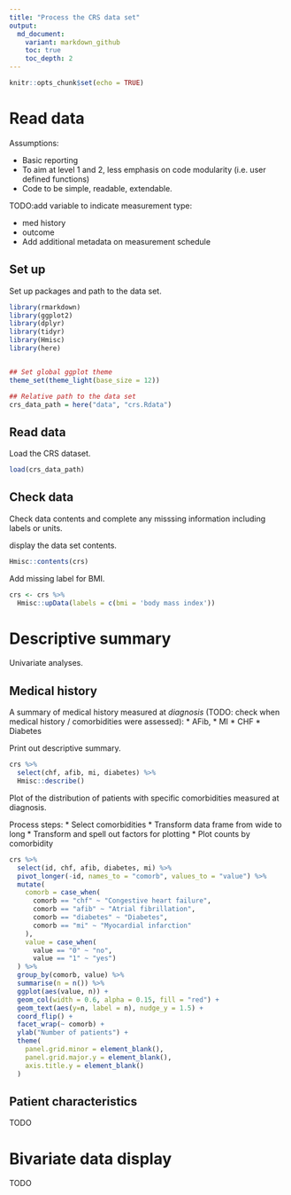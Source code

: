 ```yaml
---
title: "Process the CRS data set"
output:
  md_document:
    variant: markdown_github
    toc: true
    toc_depth: 2
---
```


```r
knitr::opts_chunk$set(echo = TRUE)
```


# Read data

Assumptions: 

* Basic reporting
* To aim at level 1 and 2, less emphasis on code modularity (i.e. user defined functions) 
* Code to be simple, readable, extendable. 



TODO:add variable to indicate measurement type:

* med history 
* outcome
* Add additional metadata on measurement schedule

## Set up

Set up packages and path to the data set. 

```r
library(rmarkdown)
library(ggplot2)
library(dplyr)
library(tidyr)
library(Hmisc)
library(here)


## Set global ggplot theme
theme_set(theme_light(base_size = 12))

## Relative path to the data set
crs_data_path = here("data", "crs.Rdata")
```

## Read data

Load the CRS dataset.

```r
load(crs_data_path)
```


## Check data

Check data contents and complete any misssing information including labels or units. 

display the data set contents. 

```r
Hmisc::contents(crs) 
```

Add missing label for BMI. 

```r
crs <- crs %>%
  Hmisc::upData(labels = c(bmi = 'body mass index'))
```


# Descriptive summary

Univariate analyses. 

## Medical history

A summary of medical history measured at *diagnosis* (TODO: check when medical history / comorbidities were assessed):
* AFib, 
* MI
* CHF
* Diabetes 

Print out descriptive summary. 

```r
crs %>% 
  select(chf, afib, mi, diabetes) %>%
  Hmisc::describe()
```

Plot of the distribution of patients with specific comorbidities measured at diagnosis. 

Process steps:
* Select comorbidities
* Transform data frame from wide to long
* Transform and spell out factors for plotting
* Plot counts by comorbidity 

```r
crs %>%
  select(id, chf, afib, diabetes, mi) %>%
  pivot_longer(-id, names_to = "comorb", values_to = "value") %>%
  mutate(
    comorb = case_when(
      comorb == "chf" ~ "Congestive heart failure",
      comorb == "afib" ~ "Atrial fibrillation",
      comorb == "diabetes" ~ "Diabetes",
      comorb == "mi" ~ "Myocardial infarction"
    ),
    value = case_when(
      value == "0" ~ "no",
      value == "1" ~ "yes")
  ) %>%
  group_by(comorb, value) %>%
  summarise(n = n()) %>%
  ggplot(aes(value, n)) +
  geom_col(width = 0.6, alpha = 0.15, fill = "red") +
  geom_text(aes(y=n, label = n), nudge_y = 1.5) +
  coord_flip() +
  facet_wrap(~ comorb) + 
  ylab("Number of patients") +
  theme(
    panel.grid.minor = element_blank(),
    panel.grid.major.y = element_blank(),
    axis.title.y = element_blank()
  )

```




## Patient characteristics 

TODO


# Bivariate data display

TODO
